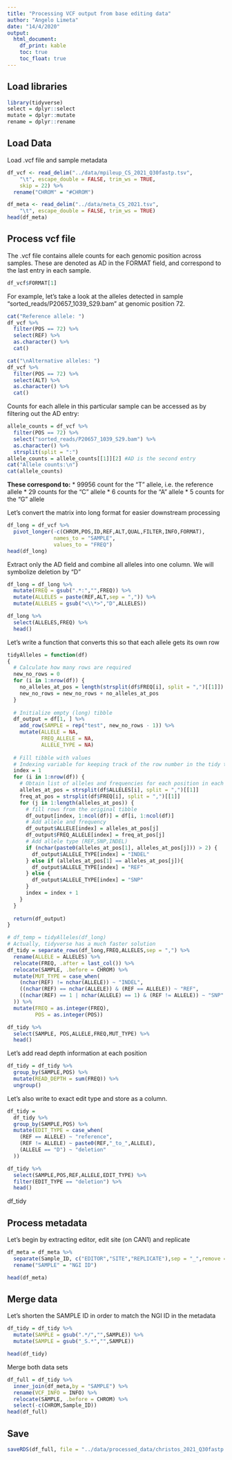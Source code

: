 ```yaml
---
title: "Processing VCF output from base editing data"
author: "Angelo Limeta"
date: "14/4/2020"
output:
  html_document:
    df_print: kable
    toc: true
    toc_float: true
---
```


## Load libraries
```r
library(tidyverse)
select = dplyr::select
mutate = dplyr::mutate
rename = dplyr::rename
```

## Load Data

Load .vcf file and sample metadata
```r
df_vcf <- read_delim("../data/mpileup_CS_2021_Q30fastp.tsv", 
    "\t", escape_double = FALSE, trim_ws = TRUE, 
    skip = 22) %>%
  rename("CHROM" = "#CHROM")

df_meta <- read_delim("../data/meta_CS_2021.tsv", 
    "\t", escape_double = FALSE, trim_ws = TRUE)
head(df_meta)
```

## Process vcf file

The .vcf file contains allele counts for each genomic position across samples. These are denoted as AD in the FORMAT field, and correspond to the last entry in each sample.
```r
df_vcf$FORMAT[1]
```

For example, let's take a look at the alleles detected in sample "sorted_reads/P20657_1039_S29.bam" at genomic position 72.
```r
cat("Reference allele: ")
df_vcf %>% 
  filter(POS == 72) %>% 
  select(REF) %>% 
  as.character() %>% 
  cat()

cat("\nAlternative alleles: ")
df_vcf %>% 
  filter(POS == 72) %>% 
  select(ALT) %>% 
  as.character() %>% 
  cat()

```

Counts for each allele in this particular sample can be accessed as by filtering out the AD entry:
```r
allele_counts = df_vcf %>% 
  filter(POS == 72) %>% 
  select("sorted_reads/P20657_1039_S29.bam") %>% 
  as.character() %>%
  strsplit(split = ":")
allele_counts = allele_counts[[1]][2] #AD is the second entry
cat("Allele counts:\n")
cat(allele_counts)
```
__These correspond to:__
* 99956 count for the "T" allele, i.e. the reference allele
* 29 counts for the "C" allele
* 6 counts for the "A" allele
* 5 counts for the "G" allele

Let's convert the matrix into long format for easier downstream processing
```r
df_long = df_vcf %>%
  pivot_longer(-c(CHROM,POS,ID,REF,ALT,QUAL,FILTER,INFO,FORMAT),
               names_to = "SAMPLE",
               values_to = "FREQ")
head(df_long)
```
Extract only the AD field and combine all alleles into one column.
We will symbolize deletion by "D"
```r
df_long = df_long %>% 
  mutate(FREQ = gsub(".*:","",FREQ)) %>% 
  mutate(ALLELES = paste(REF,ALT,sep = ",")) %>% 
  mutate(ALLELES = gsub("<\\*>","D",ALLELES))

df_long %>% 
  select(ALLELES,FREQ) %>% 
  head()
```
Let's write a function that converts this so that each allele gets its own row
```r
tidyAlleles = function(df)
{
  # Calculate how many rows are required
  new_no_rows = 0
  for (i in 1:nrow(df)) {
    no_alleles_at_pos = length(strsplit(df$FREQ[i], split = ",")[[1]])
    new_no_rows = new_no_rows + no_alleles_at_pos
  }
  
  # Initialize empty (long) tibble
  df_output = df[1, ] %>%
    add_row(SAMPLE = rep("test", new_no_rows - 1)) %>%
    mutate(ALLELE = NA,
           FREQ_ALLELE = NA,
           ALLELE_TYPE = NA)
  
  # Fill tibble with values
  # Indexing variable for keeping track of the row number in the tidy tibble
  index = 1
  for (i in 1:nrow(df)) {
    # Obtain list of alleles and frequencies for each position in each sample
    alleles_at_pos = strsplit(df$ALLELES[i], split = ",")[[1]]
    freq_at_pos = strsplit(df$FREQ[i], split = ",")[[1]]
    for (j in 1:length(alleles_at_pos)) {
      # fill rows from the original tibble
      df_output[index, 1:ncol(df)] = df[i, 1:ncol(df)]
      # Add allele and frequency
      df_output$ALLELE[index] = alleles_at_pos[j]
      df_output$FREQ_ALLELE[index] = freq_at_pos[j]
      # Add allele type (REF,SNP,INDEL)
      if (nchar(paste0(alleles_at_pos[1], alleles_at_pos[j])) > 2) {
        df_output$ALLELE_TYPE[index] = "INDEL"
      } else if (alleles_at_pos[1] == alleles_at_pos[j]){
        df_output$ALLELE_TYPE[index] = "REF"
      } else {
        df_output$ALLELE_TYPE[index] = "SNP"
      }
      index = index + 1
    }
  }
  
  return(df_output)
}

# df_temp = tidyAlleles(df_long)
# Actually, tidyverse has a much faster solution
df_tidy = separate_rows(df_long,FREQ,ALLELES,sep = ",") %>%
  rename(ALLELE = ALLELES) %>%
  relocate(FREQ, .after = last_col()) %>% 
  relocate(SAMPLE, .before = CHROM) %>%
  mutate(MUT_TYPE = case_when(
    (nchar(REF) != nchar(ALLELE)) ~ "INDEL",
    ((nchar(REF) == nchar(ALLELE)) & (REF == ALLELE)) ~ "REF",
    ((nchar(REF) == 1 | nchar(ALLELE) == 1) & (REF != ALLELE)) ~ "SNP"
  )) %>% 
  mutate(FREQ = as.integer(FREQ),
         POS = as.integer(POS))

df_tidy %>% 
  select(SAMPLE, POS,ALLELE,FREQ,MUT_TYPE) %>% 
  head()
```
Let's add read depth information at each position
```r
df_tidy = df_tidy %>% 
  group_by(SAMPLE,POS) %>% 
  mutate(READ_DEPTH = sum(FREQ)) %>% 
  ungroup()
```

Let's also write to exact edit type and store as a column.
```r
df_tidy = 
  df_tidy %>% 
  group_by(SAMPLE,POS) %>%
  mutate(EDIT_TYPE = case_when(
    (REF == ALLELE) ~ "reference",
    (REF != ALLELE) ~ paste0(REF,"_to_",ALLELE),
    (ALLELE == "D") ~ "deletion"
  )) 

df_tidy %>% 
  select(SAMPLE,POS,REF,ALLELE,EDIT_TYPE) %>% 
  filter(EDIT_TYPE == "deletion") %>% 
  head()
```

df_tidy

## Process metadata

Let's begin by extracting editor, edit site (on CAN1) and replicate
```r
df_meta = df_meta %>% 
  separate(Sample_ID, c("EDITOR","SITE","REPLICATE"),sep = "_",remove = FALSE) %>% 
  rename("SAMPLE" = "NGI ID")

head(df_meta)
```
## Merge data

Let's shorten the SAMPLE ID in order to match the NGI ID in the metadata
```r
df_tidy = df_tidy %>% 
  mutate(SAMPLE = gsub(".*/","",SAMPLE)) %>% 
  mutate(SAMPLE = gsub("_S.*","",SAMPLE))

head(df_tidy)
```
Merge both data sets
```r
df_full = df_tidy %>% 
  inner_join(df_meta,by = "SAMPLE") %>%
  rename(VCF_INFO = INFO) %>% 
  relocate(SAMPLE, .before = CHROM) %>% 
  select(-c(CHROM,Sample_ID))
head(df_full)
```

## Save

```r
saveRDS(df_full, file = "../data/processed_data/christos_2021_Q30fastp.rds")
```

